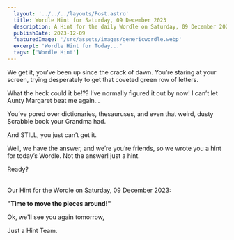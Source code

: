 ```yaml
---
  layout: '../../../layouts/Post.astro'
  title: Wordle Hint for Saturday, 09 December 2023
  description: A Hint for the daily Wordle on Saturday, 09 December 2023
  publishDate: 2023-12-09
  featuredImage: '/src/assets/images/genericwordle.webp'
  excerpt: 'Wordle Hint for Today...'
  tags: ['Wordle Hint']
---
```


  We get it, you’ve been up since the crack of dawn. You’re staring at your screen, trying desperately to get that coveted green row of letters. 

  What the heck could it be!??
  I’ve normally figured it out by now!
  I can’t let Aunty Margaret beat me again… 

  You’ve pored over dictionaries, thesauruses, and even that weird, dusty Scrabble book your Grandma had.

  And STILL, you just can’t get it. 

  Well, we have the answer, and we’re you’re friends, so we wrote you a hint for today’s Wordle.
  Not the answer! just a hint. 

  Ready?<br /><br />

  Our Hint for the Wordle on Saturday, 09 December 2023:

  **"Time to move the pieces around!"**

  Ok, we'll see you again tomorrow, 

  Just a Hint Team.
  